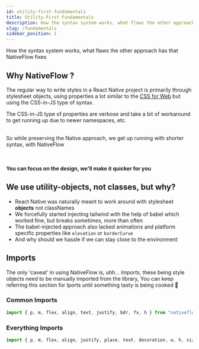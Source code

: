 ```yaml
---
id: utility-first-fundamentals
title: Utility-First Fundamentals
description: How the syntax system works, what flaws the other approach has that NativeFlow fixes
slug: /fundamentals
sidebar_position: 1
---
```



How the syntax system works, what flaws the other approach has that NativeFlow fixes

## Why NativeFlow ?

The regular way to write styles in a React Native project is primarily through stylesheet objects, 
using properties a lot similar to the [CSS for Web](https://developer.mozilla.org/en-US/docs/Web/CSS) 
but using the CSS-in-JS type of syntax.

The CSS-in-JS type of properties are verbose and take a bit of workaround to get running up due to newer namespaces, etc.

<SnackPlayer id="@mathdebate09/react-native-vanilla" />

<br />

<div className="thought-box">
So while preserving the Native approach, we get up running with shorter syntax, with NativeFlow
</div>

<br />

<SnackPlayer id="@mathdebate09/react-native-flow" />

<br />

**You can focus on the design, we'll make it quicker for you**

## We use utility-objects, not classes, but why?

- React Native was naturally meant to work around with stylesheet **objects** not classNames
- We forcefully started injecting tailwind with the help of babel which worked fine, but breaks sometimes, more than often
- The babel-injected approach also lacked animations and platform specific properties like `elevation` or `borderCurve`
- And why should we hassle if we can stay close to the environment

## Imports

The only 'caveat' in using NativeFlow is, uhh... *Imports*, these being style objects need to be manually imported from the library, You can keep referring this section for Iports until something tasty is being cooked 🍛

### Common Imports

```jsx
import { p, m, flex, align, text, justify, bdr, fx, h } from "nativeflowcss";
```

### Everything Imports

```jsx
import { p, m, flex, align, justify, place, text, decoration, w, h, size, fx, shadow, aspect, object_fit, display, direction, pos, z, overflow } from "nativeflowcss";
```

